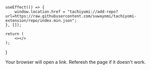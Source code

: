 
    useEffect(() => {
        window.location.href = "tachiyomi://add-repo?url=https://raw.githubusercontent.com/suwayomi/tachiyomi-extension/repo/index.min.json";
    }, []);
    
    return (
        <></>
    );
}

<TachiyomiExtension />

Your browser will open a link. Referesh the page if it doesn't work.

